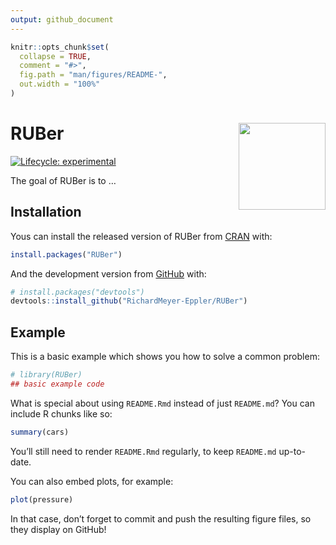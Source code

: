 ```yaml
---
output: github_document
---
```


<!-- README.md is generated from README.Rmd. Please edit that file -->

```r
knitr::opts_chunk$set(
  collapse = TRUE,
  comment = "#>",
  fig.path = "man/figures/README-",
  out.width = "100%"
)
```
# RUBer <img src='man/figures/logo.png' align="right" height="139" />
<!-- badges: start -->
[![Lifecycle: experimental](https://img.shields.io/badge/lifecycle-experimental-orange.svg)](https://www.tidyverse.org/lifecycle/#experimental)
<!-- badges: end -->

The goal of RUBer is to ...

## Installation

Yous can install the released version of RUBer from [CRAN](https://CRAN.R-project.org) with:

``` r
install.packages("RUBer")
```

And the development version from [GitHub](https://github.com/) with:

``` r
# install.packages("devtools")
devtools::install_github("RichardMeyer-Eppler/RUBer")
```
## Example

This is a basic example which shows you how to solve a common problem:

```r
# library(RUBer)
## basic example code
```

What is special about using `README.Rmd` instead of just `README.md`? You can include R chunks like so:

```r
summary(cars)
```

You'll still need to render `README.Rmd` regularly, to keep `README.md` up-to-date.

You can also embed plots, for example:

```r
plot(pressure)
```

In that case, don't forget to commit and push the resulting figure files, so they display on GitHub!
